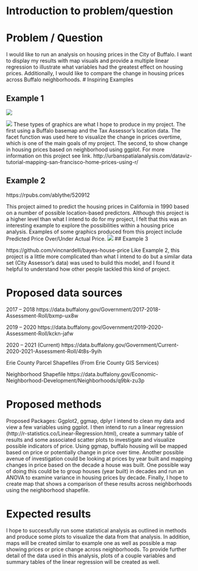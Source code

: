 
# Introduction to problem/question
  
# Problem / Question
I would like to run an analysis on housing prices in the City of Buffalo. I want to display my results with map visuals and provide a multiple linear regression to illustrate what variables had the greatest effect on housing prices. 
Additionally, I would like to compare the change in housing prices across Buffalo neighborhoods. 
# Inspiring Examples

## Example 1
![](http://urbanspatialanalysis.com/wp-content/uploads/2017/02/plot4_point-map-e1487598425346-792x508.png)

![](http://urbanspatialanalysis.com/wp-content/uploads/2017/02/plot10_time-series-792x1056.png)
These types of graphics are what I hope to produce in my project. The first using a Buffalo basemap and the Tax Assessor's location data. The facet function was used here to visualize the change in prices
overtime, which is one of the main goals of my project. The second, to show change in housing prices based on neighborhood using ggplot. For more information on this project see link.
http://urbanspatialanalysis.com/dataviz-tutorial-mapping-san-francisco-home-prices-using-r/

## Example 2

https://rpubs.com/ablythe/520912

This project aimed to predict the housing prices in California in 1990 based on a number of 
possible location-based predictors. Although this project is a higher level than what I intend to 
do for my project, I felt that this was an interesting example to explore the possibilities within
a housing price analysis. Examples of some graphics produced from this project include Predicted Price Over/Under Actual Price.
![](/Users/erik/Desktop/Geo511 Spatial Data Science/geo511-2020-tasks-erikwoyc/predictive model.png)
## Example 3

https://github.com/vincnardelli/bayes-house-price
Like Example 2, this project is a little more complicated than what I intend to do but a similar
data set (City Assessor's data) was used to build this model, and I found it helpful to understand how 
other people tackled this kind of project. 


# Proposed data sources

2017 – 2018
https://data.buffalony.gov/Government/2017-2018-Assessment-Roll/bxmp-ux8w

2019 – 2020
https://data.buffalony.gov/Government/2019-2020-Assessment-Roll/kckn-jafw

2020 – 2021 (Current)
https://data.buffalony.gov/Government/Current-2020-2021-Assessment-Roll/4t8s-9yih

Erie County Parcel Shapefiles (From Erie County GIS Services) 

Neighborhood Shapefile
https://data.buffalony.gov/Economic-Neighborhood-Development/Neighborhoods/q9bk-zu3p

# Proposed methods

Proposed Packages: Ggplot2, ggmap, dplyr
I intend to clean my data and view a few variables using ggplot. I then intend to run a linear regression (http://r-statistics.co/Linear-Regression.html), 
create a summary table of results and some associated scatter plots to investigate and visualize possible indicators of price. 
Using ggmap, buffalo housing will be mapped based on price or potentially change in price over time. 
Another possible avenue of investigation could be looking at prices by year built and mapping changes in price based on the decade a house was built. 
One possible way of doing this could be to group houses (year built) in decades and run an ANOVA to examine variance in housing prices by decade. 
Finally, I hope to create map that shows a comparison of these results across neighborhoods using the neighborhood shapefile. 

# Expected results
I hope to successfully run some statistical analysis as outlined in methods and produce some plots to visualize the data from that analysis. 
In addition, maps will be created similar to example one as well as possible a map showing prices or price change across neighborhoods. To provide further detail of the data
used in this analysis, plots of a couple variables and summary tables of the linear regression will be created as well. 
